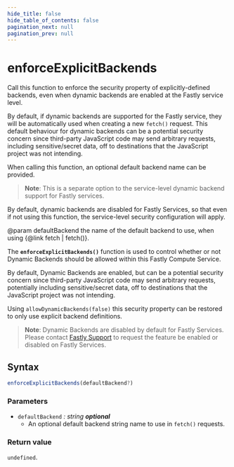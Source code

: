 ```yaml
---
hide_title: false
hide_table_of_contents: false
pagination_next: null
pagination_prev: null
---
```


# enforceExplicitBackends

Call this function to enforce the security property of explicitly-defined backends, even when dynamic backends are enabled at
the Fastly service level.

By default, if dynamic backends are supported for the Fastly service, they will be automatically used when creating a new
`fetch()` request. This default behaviour for dynamic backends can be a potential security concern since third-party JavaScript
code may send arbitrary requests, including sensitive/secret data, off to destinations that the JavaScript project was not
intending.

When calling this function, an optional default backend name can be provided.

>**Note**: This is a separate option to the service-level dynamic backend support for Fastly services.

By default, dynamic backends are disabled for Fastly Services, so that even if not using this
function, the service-level security configuration will apply.

   @param defaultBackend the name of the default backend to use, when using {@link fetch | fetch()}.


The **`enforceExplicitBackends()`** function is used to control whether or not Dynamic Backends should be allowed within this Fastly Compute Service.

By default, Dynamic Backends are enabled, but can be a potential security concern since third-party JavaScript code may send arbitrary requests, potentially including sensitive/secret data, off to destinations that the JavaScript project was not intending.

Using `allowDynamicBackends(false)` this security property can be restored to only use explicit backend definitions.

>**Note**: Dynamic Backends are disabled by default for Fastly Services. Please contact [Fastly Support](https://support.fastly.com/hc/requests/new?ticket_form_id=360000269711) to request the feature be enabled or disabled on Fastly Services.

## Syntax

```js
enforceExplicitBackends(defaultBackend?)
```

### Parameters

- `defaultBackend` _: string_ _**optional**_
  - An optional default backend string name to use in `fetch()` requests.

### Return value

`undefined`.
